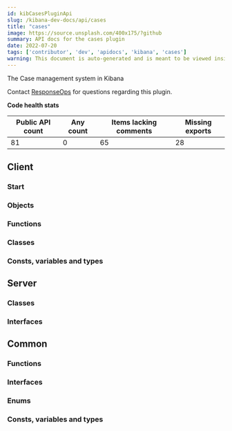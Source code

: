 ```yaml
---
id: kibCasesPluginApi
slug: /kibana-dev-docs/api/cases
title: "cases"
image: https://source.unsplash.com/400x175/?github
summary: API docs for the cases plugin
date: 2022-07-20
tags: ['contributor', 'dev', 'apidocs', 'kibana', 'cases']
warning: This document is auto-generated and is meant to be viewed inside our experimental, new docs system. Reach out in #docs-engineering for more info.
---
```


The Case management system in Kibana

Contact [ResponseOps](https://github.com/orgs/elastic/teams/response-ops) for questions regarding this plugin.

**Code health stats**

| Public API count  | Any count | Items lacking comments | Missing exports |
|-------------------|-----------|------------------------|-----------------|
| 81 | 0 | 65 | 28 |

## Client

### Start
<DocDefinitionList data={[casesObj.client.start]}/>

### Objects
<DocDefinitionList data={casesObj.client.objects}/>

### Functions
<DocDefinitionList data={casesObj.client.functions}/>

### Classes
<DocDefinitionList data={casesObj.client.classes}/>

### Consts, variables and types
<DocDefinitionList data={casesObj.client.misc}/>

## Server

### Classes
<DocDefinitionList data={casesObj.server.classes}/>

### Interfaces
<DocDefinitionList data={casesObj.server.interfaces}/>

## Common

### Functions
<DocDefinitionList data={casesObj.common.functions}/>

### Interfaces
<DocDefinitionList data={casesObj.common.interfaces}/>

### Enums
<DocDefinitionList data={casesObj.common.enums}/>

### Consts, variables and types
<DocDefinitionList data={casesObj.common.misc}/>


